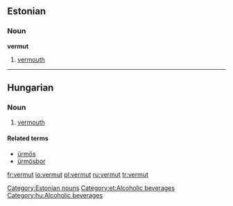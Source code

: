 ==Estonian==
{{wikipedia|lang=et}}

===Noun===
'''vermut'''

# [[vermouth]]

[[Category:Estonian nouns]]
[[Category:et:Alcoholic beverages]]

----

==Hungarian==

===Noun===
{{hu-noun|ok}}

# [[vermouth]]

====Related terms====
*[[ürmös]]
*[[ürmösbor]]

[[Category:hu:Alcoholic beverages]]

[[fr:vermut]]
[[io:vermut]]
[[pl:vermut]]
[[ru:vermut]]
[[tr:vermut]]